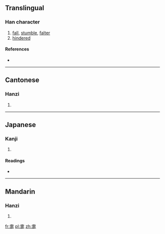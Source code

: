 ==Translingual==

===Han character===
{{Han char|rn=103|rad=疋|as=09|sn=14|four=4080<sub>1</sub>|canj=十月田弓人 (JBWNO)}}

# [[fall]], [[stumble]], [[falter]]
# [[hindered]]

====References====
* {{Han ref|kx=0768.020|dkj=22006|dj=1178.070|hdz=42751.030|uh=7590|ud=30096|bh=E2D9|bd=58073}}

----

==Cantonese==

===Hanzi===
{{yue-hanzi|jyut=|y=ji3}}

# {{defn|Cantonese|sort=疋09}}

----

==Japanese==

===Kanji===
{{ja-kanji|grade=|rs=疋09}}

# {{defn|Japanese|sort=疋09}}

====Readings====
* {{ja-readings|on=[[ち]] (chi), [[し]] (shi), [[てい]] (tei), [[たい]] (tai)|kun=[[つまずく]] (tsumazuku)|nanori=}}

----

==Mandarin==

===Hanzi===
{{cmn-hanzi|pin=[[dì]] ([[di4]]), [[zhì]] ([[zhi4]])|wg=ti<sup>4</sup>, chih<sup>4</sup>}}

# {{defn|Mandarin|sort=疋09}}

[[fr:疐]]
[[pl:疐]]
[[zh:疐]]